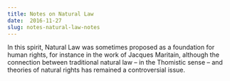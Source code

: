 ```yaml
---
title: Notes on Natural Law
date:  2016-11-27
slug: notes-natural-law-notes
---
```

In this spirit, Natural Law was sometimes proposed as a foundation for human rights, for instance in the work of Jacques Maritain, although the connection between traditional natural law  – in the Thomistic sense – and theories of natural rights has remained a controversial issue.
